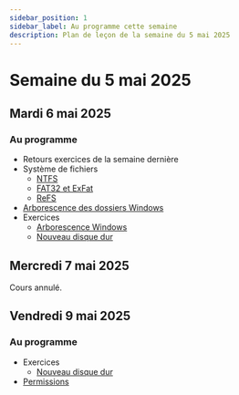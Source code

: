```yaml
---
sidebar_position: 1
sidebar_label: Au programme cette semaine
description: Plan de leçon de la semaine du 5 mai 2025
---
```


# Semaine du 5 mai 2025

## Mardi 6 mai 2025

### Au programme

- Retours exercices de la semaine dernière
- Système de fichiers
  - [NTFS](./NTFS.mdx)
  - [FAT32 et ExFat](./FAT32_ExFat.mdx)
  - [ReFS](./ReFS.mdx)
- [Arborescence des dossiers Windows](./arborescence_windows.mdx)
- Exercices
  - [Arborescence Windows](./Exercices/arborescence_windows.mdx)
  - [Nouveau disque dur](./Exercices/nouveau_disque_partition.mdx)

## Mercredi 7 mai 2025

Cours annulé.

## Vendredi 9 mai 2025

### Au programme

- Exercices
  - [Nouveau disque dur](./Exercices/nouveau_disque_partition.mdx)
- [Permissions](./permissions.mdx)

